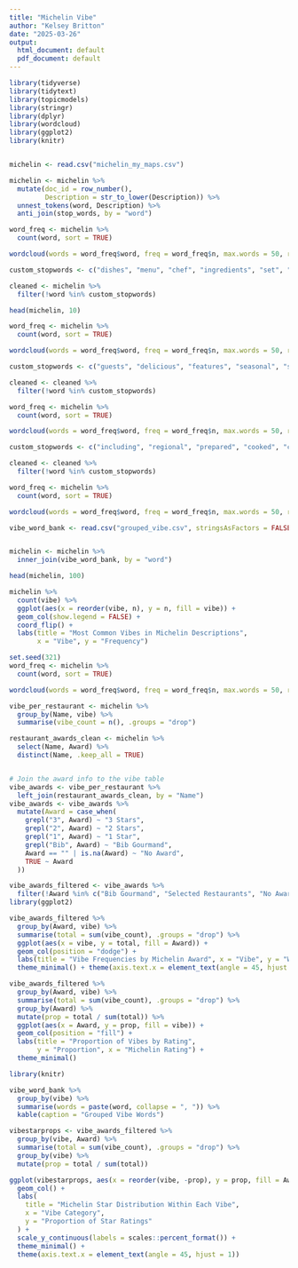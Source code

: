 ---
title: "Michelin Vibe"
author: "Kelsey Britton"
date: "2025-03-26"
output:
  html_document: default
  pdf_document: default
---

```{r setup}

library(tidyverse)
library(tidytext)
library(topicmodels)
library(stringr)
library(dplyr)
library(wordcloud)
library(ggplot2)
library(knitr)


michelin <- read.csv("michelin_my_maps.csv")

```

```{r clean}
michelin <- michelin %>%
  mutate(doc_id = row_number(),
         Description = str_to_lower(Description)) %>%
  unnest_tokens(word, Description) %>%
  anti_join(stop_words, by = "word")

```

```{r wordcloud}
word_freq <- michelin %>% 
  count(word, sort = TRUE)

wordcloud(words = word_freq$word, freq = word_freq$n, max.words = 50, random.order = FALSE, colors = brewer.pal(10, "Reds"))

```
```{r clean2}

custom_stopwords <- c("dishes", "menu", "chef", "ingredients", "set", "served", "menus", "cooking", "fine", "sauce", "la", "list", "pork", "fish", "kitchen")

cleaned <- michelin %>%
  filter(!word %in% custom_stopwords)

head(michelin, 10)

```

```{r wordcloud2}
word_freq <- michelin %>% 
  count(word, sort = TRUE)

wordcloud(words = word_freq$word, freq = word_freq$n, max.words = 50, random.order = FALSE)

```
```{r clean3}

custom_stopwords <- c("guests", "delicious", "features", "seasonal", "selection", "restaurant", "creative","japanese", "home", "flavour", "setting", "wine", "bar", "friendly", "french", "team", "classic", "quality", "quality", "loacal", "meat", "fried", "fresh", "cuisine", "run", "de", "experience", "food", "dining", "house", "rice", "tasting", "style", "terrace", "beef", "traditional", "produce", "seafood", "diners", "carte", "hotel", "interior", "offers", "à")

cleaned <- cleaned %>%
  filter(!word %in% custom_stopwords)

```

```{r wordcloud3}
word_freq <- michelin %>% 
  count(word, sort = TRUE)

wordcloud(words = word_freq$word, freq = word_freq$n, max.words = 50, random.order = FALSE)

```

```{r clean4}

custom_stopwords <- c("including", "regional", "prepared", "cooked", "chicken", "excellent", "inspired", "wood", "vegetables", "charming", "options", "located","atmosphere", "grilled", "mediterranean", "spot", "italian", "sweet", "floor", "tables", "table", "focus", "include", "cream", "recipe", "enjoy", "boats", "perfect", "centre", "time", "red", "dish", "feel", "local", "top", "serves", "owner", "flavours", "space", "service", "graden", "sea", "culinary", "wines", "soup")

cleaned <- cleaned %>%
  filter(!word %in% custom_stopwords)

```

```{r wordcloud4}
word_freq <- michelin %>% 
  count(word, sort = TRUE)

wordcloud(words = word_freq$word, freq = word_freq$n, max.words = 50, random.order = FALSE)

```


```{r wordbank}

vibe_word_bank <- read.csv("grouped_vibe.csv", stringsAsFactors = FALSE)


michelin <- michelin %>%
  inner_join(vibe_word_bank, by = "word")

head(michelin, 100)
```
```{r vibeplot}
michelin %>%
  count(vibe) %>%
  ggplot(aes(x = reorder(vibe, n), y = n, fill = vibe)) +
  geom_col(show.legend = FALSE) +
  coord_flip() +
  labs(title = "Most Common Vibes in Michelin Descriptions",
       x = "Vibe", y = "Frequency")
```



```{r bankcloud}
set.seed(321)
word_freq <- michelin %>% 
  count(word, sort = TRUE)

wordcloud(words = word_freq$word, freq = word_freq$n, max.words = 50, random.order = FALSE, scale=c(2.5,0.25), random.color = F, colors= brewer.pal(3, "Dark2"))

```
```{r graphs}
vibe_per_restaurant <- michelin %>%
  group_by(Name, vibe) %>%
  summarise(vibe_count = n(), .groups = "drop")

restaurant_awards_clean <- michelin %>%
  select(Name, Award) %>%
  distinct(Name, .keep_all = TRUE)  


# Join the award info to the vibe table
vibe_awards <- vibe_per_restaurant %>%
  left_join(restaurant_awards_clean, by = "Name")
vibe_awards <- vibe_awards %>%
  mutate(Award = case_when(
    grepl("3", Award) ~ "3 Stars",
    grepl("2", Award) ~ "2 Stars",
    grepl("1", Award) ~ "1 Star",
    grepl("Bib", Award) ~ "Bib Gourmand",
    Award == "" | is.na(Award) ~ "No Award",
    TRUE ~ Award
  ))

vibe_awards_filtered <- vibe_awards %>%
  filter(!Award %in% c("Bib Gourmand", "Selected Restaurants", "No Award"))
library(ggplot2)

vibe_awards_filtered %>%
  group_by(Award, vibe) %>%
  summarise(total = sum(vibe_count), .groups = "drop") %>%
  ggplot(aes(x = vibe, y = total, fill = Award)) +
  geom_col(position = "dodge") +
  labs(title = "Vibe Frequencies by Michelin Award", x = "Vibe", y = "Word Count") +
  theme_minimal() + theme(axis.text.x = element_text(angle = 45, hjust = 1))

vibe_awards_filtered %>%
  group_by(Award, vibe) %>%
  summarise(total = sum(vibe_count), .groups = "drop") %>%
  group_by(Award) %>%
  mutate(prop = total / sum(total)) %>%
  ggplot(aes(x = Award, y = prop, fill = vibe)) +
  geom_col(position = "fill") +
  labs(title = "Proportion of Vibes by Rating",
       y = "Proportion", x = "Michelin Rating") +
  theme_minimal()

```
```{r vibekable}
library(knitr)

vibe_word_bank %>%
  group_by(vibe) %>%
  summarise(words = paste(word, collapse = ", ")) %>%
  kable(caption = "Grouped Vibe Words")
```
```{r stackedbar}

vibestarprops <- vibe_awards_filtered %>%
  group_by(vibe, Award) %>%
  summarise(total = sum(vibe_count), .groups = "drop") %>%
  group_by(vibe) %>%
  mutate(prop = total / sum(total))

ggplot(vibestarprops, aes(x = reorder(vibe, -prop), y = prop, fill = Award)) +
  geom_col() +
  labs(
    title = "Michelin Star Distribution Within Each Vibe",
    x = "Vibe Category",
    y = "Proportion of Star Ratings"
  ) +
  scale_y_continuous(labels = scales::percent_format()) +
  theme_minimal() +
  theme(axis.text.x = element_text(angle = 45, hjust = 1))
```


